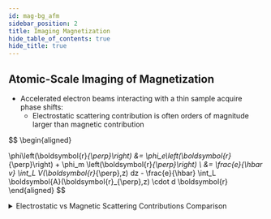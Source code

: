 ```yaml
---
id: mag-bg_afm
sidebar_position: 2
title: Imaging Magnetization
hide_table_of_contents: true
hide_title: true
---
```




## Atomic-Scale Imaging of Magnetization

- Accelerated electron beams interacting with a thin sample acquire phase shifts:  
  - Electrostatic scattering contribution is often orders of magnitude larger than magnetic contribution

$$
\begin{aligned}

\phi\left(\boldsymbol{r}_{\perp}\right) &= \phi_e\left(\boldsymbol{r}_{\perp}\right) + \phi_m \left(\boldsymbol{r}_{\perp}\right) \\
&= \frac{e}{\hbar v} \int_L V(\boldsymbol{r}_{\perp},z) dz - \frac{e}{\hbar} \int_L \boldsymbol{A}(\boldsymbol{r}_{\perp},z) \cdot d \boldsymbol{r}
\end{aligned}
$$

<details>
  <summary> Electrostatic vs Magnetic Scattering Contributions Comparison </summary>
    <ElectrostaticVsMagneticImage width="100%" height="auto"/>
</details>


